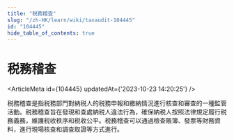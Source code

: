 ```yaml
---
title: "税務稽查"
slug: "/zh-HK/learn/wiki/taxaudit-104445"
id: "104445"
hide_table_of_contents: true
---
```



# 税務稽查

<ArticleMeta id={104445} updatedAt={'2023-10-23 14:20:25'} />
<div className='border-solid border-b border-t-0 my-4 border-[var(--ifm-color-gray-300)]' />

税務稽查是指税務部門對納税人的税務申報和繳納情況進行核查和審查的一種監管活動。税務稽查旨在發現和查處納税人違法行為，確保納税人按照法律規定履行税務義務，維護税收秩序和税收公平。税務稽查可以通過檢查賬簿、發票等財務資料，進行現場核查和調查取證等方式進行。

